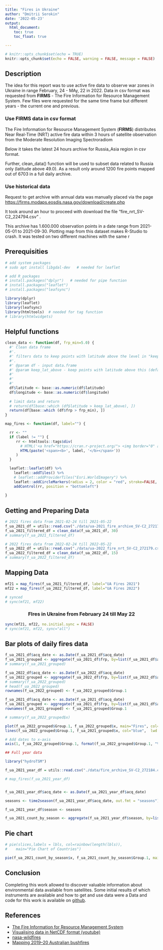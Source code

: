 ```yaml
---
title: "Fires in Ukraine"
author: "Dmitrii Sorokin"
date: '2022-05-23'
output: 
  html_document:
    toc: true
    toc_float: true

---
```


```r
# knitr::opts_chunk$set(echo = TRUE)
knitr::opts_chunk$set(echo = FALSE, warning = FALSE, message = FALSE) 
```

## Description

The idea for this report was to use active fire data to observe war zones in Ukraine in range February, 24 - MAy, 22 in 2022. Data in csv format was requested from **FIRMS** - The Fire Information for Resource Management System. Few files were requested for the same time frame but different years - the current one and previous.



### Use FIRMS data in csv format
  
The Fire Information for Resource Management System (**FIRMS**) distributes Near Real-Time (NRT) active fire data within 3 hours of satellite observation from the Moderate Resolution Imaging Spectroradiom
  
Below it takes the latest 24 hours archive for Russia_Asia region in csv format.

Further, clean_data() function will be used to subset data related to Russia only (latitude above 49.0). As a result only around 1200 fire points mapped out of 6703 in a full daily archive.

### Use historical data

Request to get archive with annual data was manually placed via the page <https://firms.modaps.eosdis.nasa.gov/download/create.php>

It took around an hour to proceed with download the file "fire_nrt_SV-C2_224794.csv" .

This archive has 1.600.000 observation points in a date range from 2021-05-01 to 2021-09-30. Plotting map from this dataset makes R-Studio to crash. It was tested on two different machines with the same r

## Prerequisities

```r
# add system packages
# sudo apt install libgdal-dev   # needed for leaflet

# add R packages
# install.packages("dplyr")   # needed for pipe function
# install.packages("leaflet")
# install.packages("leafsync")

library(dplyr)
library(leaflet)
library(leafsync)
library(htmltools)  # needed for tag function
# library(htmlwidgets)

```

## Helpful functions

```r
clean_data <- function(df, frp_min=5.0) {
  #' Clean data frame
  #'.
  #' filters data to keep points with latitude above the level in "keep_lat_above" param
  #'.
  #' @param df - input data.frame
  #' @param keep_lat_above - keep points with latitude above this (default: 49)
  #' 
  #' 
  #' 
  df$latitude <- base::as.numeric(df$latitude)
  df$longitude <- base::as.numeric(df$longitude)
  
  # limit data and return
  # return(df[base::which (df$latitude > keep_lat_above), ])
  return(df[base::which (df$frp > frp_min), ])
}

map_fires <- function(df, label="") {

  rr <- ""
  if (label != "") {
     rr <- htmltools::tags$div(
       # HTML('<a href="https://cran.r-project.org/"> <img border="0" alt="ImageTitle" src="/PathToImage/ImageR.jpeg" width="300" height="100"> </a>')
       HTML(paste('<span><b>', label, '</b></span>'))
     )      
  }

  leaflet::leaflet(df) %>%
    leaflet::addTiles() %>%
    # leaflet::addProviderTiles("Esri.WorldImagery") %>%
    leaflet::addCircleMarkers(radius = 2, color = "red", stroke=FALSE, fillOpacity=0.2) %>% 
    addControl(rr, position = "bottomleft")
 
}
```


##  Getting and Preparing Data

```r
# 2021 fires data from 2021-02-24 till 2021-05-22
f_ua_2021_df = utils::read.csv("./data/ua-2021_fire_archive_SV-C2_272178.csv")
f_ua_2021_filtered_df = clean_data(f_ua_2021_df, 30)
# summary(f_ua_2021_filtered_df)

# 2022 fires data from 2022-02-24 till 2022-05-22
f_ua_2022_df = utils::read.csv("./data/ua-2022_fire_nrt_SV-C2_272179.csv")
f_ua_2022_filtered_df = clean_data(f_ua_2022_df, 15)
# summary(f_ua_2022_filtered_df)
```

## Mapping Data

```r
mf21 = map_fires(f_ua_2021_filtered_df, label="UA Fires 2021")
mf22 = map_fires(f_ua_2022_filtered_df, label="UA Fires 2022")

# synced
# sync(mf21, mf22)
```

<center> <h3>FIres in Ukraine from February 24 till May 22</h3> </center>

```r
sync(mf21, mf22, no.initial.sync = FALSE)  
# sync(mf21, mf22, sync="all")  
```

<p>
## Bar plots of daily fires data

```r
f_ua_2021_df$acq_date <- as.Date(f_ua_2021_df$acq_date)
f_ua_2021_grouped <- aggregate(f_ua_2021_df$frp, by=list(f_ua_2021_df$acq_date), sum)
# summary(f_ua_2021_grouped)

f_ua_2022_df$acq_date <- as.Date(f_ua_2022_df$acq_date)
f_ua_2022_grouped <- aggregate(f_ua_2022_df$frp, by=list(f_ua_2022_df$acq_date), sum)
# summary(f_ua_2022_grouped)
# head(f_ua_2022_grouped)
rownames(f_ua_2022_grouped) <- f_ua_2022_grouped$Group.1

f_ua_2021_df$acq_date <- as.Date(f_ua_2021_df$acq_date)
f_ua_2021_grouped <- aggregate(f_ua_2021_df$frp, by=list(f_ua_2021_df$acq_date), sum)
rownames(f_ua_2021_grouped) <- f_ua_2021_grouped$Group.1

# summary(f_ua_2022_grouped$x)

plot(f_ua_2022_grouped$Group.1, f_ua_2022_grouped$x, main="Fires", col="red",  lwd = 2, type="l", xaxt = "n")
lines(f_ua_2022_grouped$Group.1, f_ua_2021_grouped$x, col="blue",  lwd = 2, type="l", xaxt = "n")

# Add dates to x-axis
axis(1, f_ua_2022_grouped$Group.1, format(f_ua_2022_grouped$Group.1, "%b,%d"))
```

```r
## Full year data

library("hydroTSM")

f_ua_2021_year_df = utils::read.csv("./data/fire_archive_SV-C2_272184.csv")

# map_fires(f_ua_2021_year_df)


f_ua_2021_year_df$acq_date <- as.Date(f_ua_2021_year_df$acq_date)

seasons <- time2season(f_ua_2021_year_df$acq_date, out.fmt = "seasons")

f_ua_2021_year_df$season <- seasons

f_ua_2021_count_by_season <- aggregate(f_ua_2021_year_df$season, by=list(f_ua_2021_year_df$season), NROW)
```


## Pie chart

```r
# pie(slices,labels = lbls, col=rainbow(length(lbls)),
#    main="Pie Chart of Countries")

pie(f_ua_2021_count_by_season$x, f_ua_2021_count_by_season$Group.1, main="Fires by Seasons")
```

## Conclusion
Completing this work allowed to discover valuable information about environmental data available from satellites. Some initial results of which instruments are available and how to get and use data were a
Data and code for this work is available on [github](https://github.com/beeduino/wildfires-experiments).

## References
-   [The Fire Information for Resource Management System](https://firms.modaps.eosdis.nasa.gov/)
-   [Visualising data in NetCDF format (youtube)](https://www.youtube.com/watch?v=XqoetylQAIY)
-   [nasa-wildfires](https://github.com/datadesk/nasa-wildfires)
-   [Mapping 2019–20 Australian bushfires](https://towardsdatascience.com/mapping-2019-20-australian-bushfires-4e6d9a0eed63)



   
   
   




